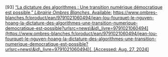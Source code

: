 \[93\]	[“La dictature des algorithmes : Une transition numérique démocratique est possible,” *Librairie Ombres Blanches*. Available:](http://paperpile.com/b/Lj1YHA/7hkDe) [https://www.ombres-blanches.fr/product/ean/9791021060494/jean-lou-fourquet-le-nguyen-hoang-la-dictature-des-algorithmes-une-transition-numerique-democratique-est-possible?urlsrc=news\&id\_livre=9791021060494](https://www.ombres-blanches.fr/product/ean/9791021060494/jean-lou-fourquet-le-nguyen-hoang-la-dictature-des-algorithmes-une-transition-numerique-democratique-est-possible?urlsrc=news\&id\_livre=9791021060494)[. \[Accessed: Aug. 27, 2024\]](http://paperpile.com/b/Lj1YHA/7hkDe)